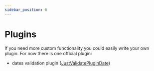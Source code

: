 ```yaml
---
sidebar_position: 6
---
```


# Plugins

If you need more custom functionality you could easily write your own plugin.
For now there is one official plugin:

- dates validation plugin ([JustValidatePluginDate](https://github.com/horprogs/just-validate-plugin-date))
